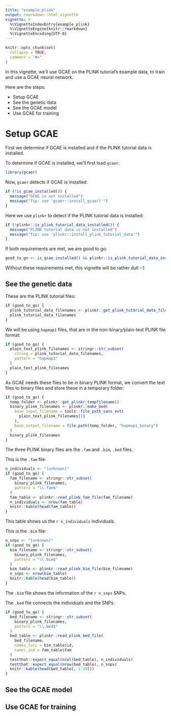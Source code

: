 ```yaml
---
title: "example_plink"
output: rmarkdown::html_vignette
vignette: >
  %\VignetteIndexEntry{example_plink}
  %\VignetteEngine{knitr::rmarkdown}
  %\VignetteEncoding{UTF-8}
---
```


```r
knitr::opts_chunk$set(
  collapse = TRUE,
  comment = "#>"
)
```

In this vignette, we'll use GCAE on the PLINK tutorial's example data, to train and use a GCAE neural network.

Here are the steps:

 * Setup GCAE
 * See the genetic data
 * See the GCAE model
 * Use GCAE for training

# Setup GCAE

First we determine if GCAE is installed 
and if the PLINK tutorial data is installed.

To determine if GCAE is installed, we'll first load `gcaer`:

```r
library(gcaer)
```

Now, `gcaer` detects if GCAE is installed:

```r
if (!is_gcae_installed()) {
  message("GCAE is not installed")
  message("Tip: use 'gcaer::install_gcae()'")
}
```

Here we use `plinkr` to detect if the PLINK tutorial data is installed:

```r
if (!plinkr::is_plink_tutorial_data_installed()) {
  message("PLINK tutorial data is not installed")
  message("Tip: use 'plinkr::install_plink_tutorial_data'")
}
```

If both requirements are met, we are good to go:

```r
good_to_go <- is_gcae_installed() && plinkr::is_plink_tutorial_data_installed()
```

Without these requirements met, this vignette will be rather dull :-)

## See the genetic data

These are the PLINK tutorial files:

```r
if (good_to_go) {
  plink_tutorial_data_filenames <- plinkr::get_plink_tutorial_data_filenames()
  plink_tutorial_data_filenames
}
```


We will be using `hapmap1` files, 
that are in the non-binary/plain-text PLINK file format:

```r
if (good_to_go) {
  plain_text_plink_filenames <- stringr::str_subset(
    string = plink_tutorial_data_filenames,
    pattern = "hapmap1"
  )
  plain_text_plink_filenames
}
```

As GCAE needs these files to be in binary PLINK format, we convert the
text files to binary files and store these in a temporary folder:

```r
if (good_to_go) {
  temp_folder <- plinkr::get_plinkr_tempfilename()
  binary_plink_filenames <- plinkr::make_bed(
    base_input_filename = tools::file_path_sans_ext(
      plain_text_plink_filenames[1]
    ),
    base_output_filename = file.path(temp_folder, "hapmap1_binary")
  )
  binary_plink_filenames
}
```

The three PLINK binary files are the `.fam` and `.bim`, `.bed` files.

This is the `.fam` file:

```r
n_individuals <- "[unknown]"
if (good_to_go) {
  fam_filename <- stringr::str_subset(
    binary_plink_filenames,
    pattern = "\\.fam$"
  )
  fam_table <- plinkr::read_plink_fam_file(fam_filename)
  n_individuals <- nrow(fam_table)
  knitr::kable(head(fam_table))
}
```

This table shows us the `r n_individuals` individuals.

This is the `.bim` file:

```r
n_snps <- "[unknown]"
if (good_to_go) {
  bim_filename <- stringr::str_subset(
    binary_plink_filenames,
    pattern = "\\.bim$"
  )
  bim_table <- plinkr::read_plink_bim_file(bim_filename)
  n_snps <- nrow(bim_table)
  knitr::kable(head(bim_table))
}
```

The `.bim` file shows the information of the `r n_snps` SNPs.

The `.bed` file connects the individuals and the SNPs:

```r
if (good_to_go) {
  bed_filename <- stringr::str_subset(
    binary_plink_filenames,
    pattern = "\\.bed$"
  )
  bed_table <- plinkr::read_plink_bed_file(
    bed_filename,
    names_loci = bim_table$id,
    names_ind = fam_table$fam
  )
  testthat::expect_equal(ncol(bed_table), n_individuals)
  testthat::expect_equal(nrow(bed_table), n_snps)
  knitr::kable(head(bed_table[, 1:10]))
}
```



## See the GCAE model


## Use GCAE for training
